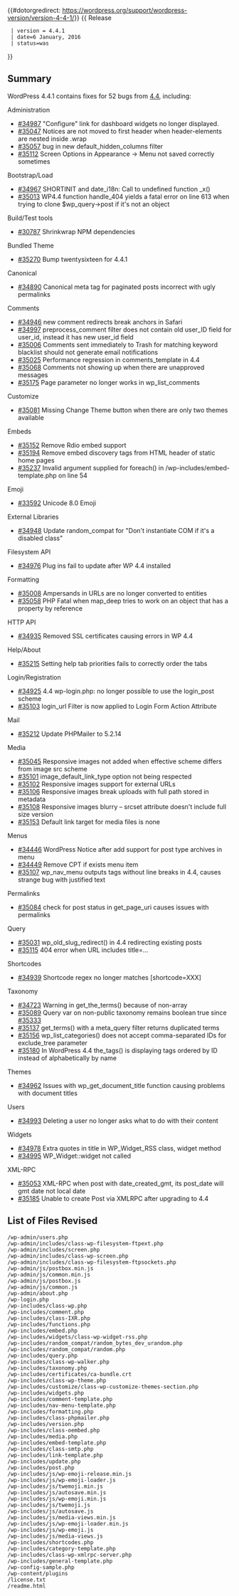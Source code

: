 {{#dotorgredirect: https://wordpress.org/support/wordpress-version/version-4-4-1/}}
{{Languages|
{{en|Version 4.4.1}}
{{ja|Version 4.4.1}}
}}
{{ Release
  | version = 4.4.1
  | date=6 January, 2016
  | status=was
}}

== Summary ==
WordPress 4.4.1 contains fixes for 52 bugs from [[Version_4.4|4.4]], including:

Administration
* [https://core.trac.wordpress.org/ticket/34987 #34987] "Configure" link for dashboard widgets no longer displayed.
* [https://core.trac.wordpress.org/ticket/35047 #35047] Notices are not moved to first header when header-elements are nested inside .wrap
* [https://core.trac.wordpress.org/ticket/35057 #35057] bug in new default_hidden_columns filter
* [https://core.trac.wordpress.org/ticket/35112 #35112] Screen Options in Appearance -> Menu not saved correctly sometimes
Bootstrap/Load
* [https://core.trac.wordpress.org/ticket/34967 #34967] SHORTINIT and date_i18n: Call to undefined function _x()
* [https://core.trac.wordpress.org/ticket/35013 #35013] WP4.4 function handle_404 yields a fatal error on line 613 when trying to clone $wp_query->post if it's not an object
Build/Test tools
* [https://core.trac.wordpress.org/ticket/30787 #30787] Shrinkwrap NPM dependencies
Bundled Theme
* [https://core.trac.wordpress.org/ticket/35270 #35270] Bump twentysixteen for 4.4.1
Canonical
* [https://core.trac.wordpress.org/ticket/34890 #34890] Canonical meta tag for paginated posts incorrect with ugly permalinks
Comments
* [https://core.trac.wordpress.org/ticket/34946 #34946] new comment redirects break anchors in Safari
* [https://core.trac.wordpress.org/ticket/34997 #34997] preprocess_comment filter does not contain old user_ID field for user_id, instead it has new user_id field
* [https://core.trac.wordpress.org/ticket/35006 #35006] Comments sent immediately to Trash for matching keyword blacklist should not generate email notifications
* [https://core.trac.wordpress.org/ticket/35025 #35025] Performance regression in comments_template in 4.4
* [https://core.trac.wordpress.org/ticket/35068 #35068] Comments not showing up when there are unapproved messages
* [https://core.trac.wordpress.org/ticket/35175 #35175] Page parameter no longer works in wp_list_comments
Customize
* [https://core.trac.wordpress.org/ticket/35081 #35081] Missing Change Theme button when there are only two themes available
Embeds
* [https://core.trac.wordpress.org/ticket/35152 #35152] Remove Rdio embed support
* [https://core.trac.wordpress.org/ticket/35194 #35194] Remove embed discovery tags from HTML header of static home pages
* [https://core.trac.wordpress.org/ticket/35237 #35237] Invalid argument supplied for foreach() in /wp-includes/embed-template.php on line 54
Emoji
* [https://core.trac.wordpress.org/ticket/33592 #33592] Unicode 8.0 Emoji
External Libraries
* [https://core.trac.wordpress.org/ticket/34948 #34948] Update random_compat for "Don't instantiate COM if it's a disabled class"
Filesystem API
* [https://core.trac.wordpress.org/ticket/34976 #34976] Plug ins fail to update after WP 4.4 installed
Formatting
* [https://core.trac.wordpress.org/ticket/35008 #35008] Ampersands in URLs are no longer converted to entities
* [https://core.trac.wordpress.org/ticket/35058 #35058] PHP Fatal when map_deep tries to work on an object that has a property by reference
HTTP API
* [https://core.trac.wordpress.org/ticket/34935 #34935] Removed SSL certificates causing errors in WP 4.4
Help/About
* [https://core.trac.wordpress.org/ticket/35215 #35215] Setting help tab priorities fails to correctly order the tabs
Login/Registration
* [https://core.trac.wordpress.org/ticket/34925 #34925] 4.4 wp-login.php: no longer possible to use the login_post scheme
* [https://core.trac.wordpress.org/ticket/35103 #35103] login_url Filter is now applied to Login Form Action Attribute
Mail
* [https://core.trac.wordpress.org/ticket/35212 #35212] Update PHPMailer to 5.2.14
Media
* [https://core.trac.wordpress.org/ticket/35045 #35045] Responsive images not added when effective scheme differs from image src scheme
* [https://core.trac.wordpress.org/ticket/35101 #35101] image_default_link_type option not being respected
* [https://core.trac.wordpress.org/ticket/35102 #35102] Responsive images support for external URLs
* [https://core.trac.wordpress.org/ticket/35106 #35106] Responsive images break uploads with full path stored in metadata
* [https://core.trac.wordpress.org/ticket/35108 #35108] Responsive images blurry – srcset attribute doesn't include full size version
* [https://core.trac.wordpress.org/ticket/35153 #35153] Default link target for media files is none
Menus
* [https://core.trac.wordpress.org/ticket/34446 #34446] WordPress Notice after add support for post type archives in menu
* [https://core.trac.wordpress.org/ticket/34449 #34449] Remove CPT if exists menu item
* [https://core.trac.wordpress.org/ticket/35107 #35107] wp_nav_menu outputs tags without line breaks in 4.4, causes strange bug with justified text
Permalinks
* [https://core.trac.wordpress.org/ticket/35084 #35084] check for post status in get_page_uri causes issues with permalinks
Query
* [https://core.trac.wordpress.org/ticket/35031 #35031] wp_old_slug_redirect() in 4.4 redirecting existing posts
* [https://core.trac.wordpress.org/ticket/35115 #35115] 404 error when URL includes title=...
Shortcodes
* [https://core.trac.wordpress.org/ticket/34939 #34939] Shortcode regex no longer matches [shortcode=XXX]
Taxonomy
* [https://core.trac.wordpress.org/ticket/34723 #34723] Warning in get_the_terms() because of non-array
* [https://core.trac.wordpress.org/ticket/35089 #35089] Query var on non-public taxonomy remains boolean true since [https://core.trac.wordpress.org/ticket/35333 #35333]
* [https://core.trac.wordpress.org/ticket/35137 #35137] get_terms() with a meta_query filter returns duplicated terms
* [https://core.trac.wordpress.org/ticket/35156 #35156] wp_list_categories() does not accept comma-separated IDs for exclude_tree parameter
* [https://core.trac.wordpress.org/ticket/35180 #35180] In WordPress 4.4 the_tags() is displaying tags ordered by ID instead of alphabetically by name
Themes
* [https://core.trac.wordpress.org/ticket/34962 #34962] Issues with wp_get_document_title function causing problems with document titles
Users
* [https://core.trac.wordpress.org/ticket/34993 #34993] Deleting a user no longer asks what to do with their content
Widgets
* [https://core.trac.wordpress.org/ticket/34978 #34978] Extra quotes in title in WP_Widget_RSS class, widget method
* [https://core.trac.wordpress.org/ticket/34995 #34995] WP_Widget::widget not called
XML-RPC
* [https://core.trac.wordpress.org/ticket/35053 #35053] XML-RPC when post with date_created_gmt, its post_date will gmt date not local date
* [https://core.trac.wordpress.org/ticket/35185 #35185] Unable to create Post via XMLRPC after upgrading to 4.4

== List of Files Revised ==
<pre>
/wp-admin/users.php
/wp-admin/includes/class-wp-filesystem-ftpext.php
/wp-admin/includes/screen.php
/wp-admin/includes/class-wp-screen.php
/wp-admin/includes/class-wp-filesystem-ftpsockets.php
/wp-admin/js/postbox.min.js
/wp-admin/js/common.min.js
/wp-admin/js/postbox.js
/wp-admin/js/common.js
/wp-admin/about.php
/wp-login.php
/wp-includes/class-wp.php
/wp-includes/comment.php
/wp-includes/class-IXR.php
/wp-includes/functions.php
/wp-includes/embed.php
/wp-includes/widgets/class-wp-widget-rss.php
/wp-includes/random_compat/random_bytes_dev_urandom.php
/wp-includes/random_compat/random.php
/wp-includes/query.php
/wp-includes/class-wp-walker.php
/wp-includes/taxonomy.php
/wp-includes/certificates/ca-bundle.crt
/wp-includes/class-wp-theme.php
/wp-includes/customize/class-wp-customize-themes-section.php
/wp-includes/widgets.php
/wp-includes/comment-template.php
/wp-includes/nav-menu-template.php
/wp-includes/formatting.php
/wp-includes/class-phpmailer.php
/wp-includes/version.php
/wp-includes/class-oembed.php
/wp-includes/media.php
/wp-includes/embed-template.php
/wp-includes/class-smtp.php
/wp-includes/link-template.php
/wp-includes/update.php
/wp-includes/post.php
/wp-includes/js/wp-emoji-release.min.js
/wp-includes/js/wp-emoji-loader.js
/wp-includes/js/twemoji.min.js
/wp-includes/js/autosave.min.js
/wp-includes/js/wp-emoji.min.js
/wp-includes/js/twemoji.js
/wp-includes/js/autosave.js
/wp-includes/js/media-views.min.js
/wp-includes/js/wp-emoji-loader.min.js
/wp-includes/js/wp-emoji.js
/wp-includes/js/media-views.js
/wp-includes/shortcodes.php
/wp-includes/category-template.php
/wp-includes/class-wp-xmlrpc-server.php
/wp-includes/general-template.php
/wp-config-sample.php
/wp-content/plugins
/license.txt
/readme.html
</pre>